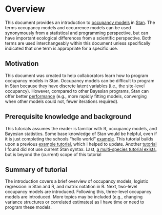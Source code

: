 # Overview

This document provides an introduction to [occupancy models](https://www.nps.gov/olym/learn/nature/upload/OccupancyModelFactSheet.pdf) in [Stan](http://mc-stan.org/).
The terms occupancy models and occurrence models can be used synonymously from a statistical and programming perspective, but can have important ecological differences from a scientific perspective. 
Both terms are used interchangeably within this document unless specifically indicated that one term is appropriate for a specific use.

## Motivation 

This document was created to help collaborators learn how to program occupancy models in Stan. 
Occupancy models can be difficult to program in Stan because they have discrete latent variables (i.e., the site-level occupancy).
However, compared to other Bayesian programs, Stan can offer better [performance](http://andrewgelman.com/wp-content/uploads/2014/06/stan-overview-dauphine-2014.pdf) (e.g., more rapidly fitting models, converging when other models could not, fewer iterations required).

## Prerequisite knowledge and background 

This tutorials assumes the reader is familiar with R, occupancy models, and Bayesian statistics. Some base knowledge of Stan would be helpful, even if it is just completing the schools "hello world" [example](https://github.com/stan-dev/rstan/wiki/RStan-Getting-Started). 
This tutorial builds upon a previous [example tutorial](https://github.com/stan-dev/example-models/blob/master/misc/ecology/occupancy/occupancy.stan), which I helped to update. 
Another [tutorial](https://mbjoseph.github.io/posts/2018-12-27-dynamic-occupancy-models-in-stan/) I found did not use current Stan syntax. 
Last, [a multi-species tutorial exists](http://mc-stan.org/users/documentation/case-studies/dorazio-royle-occupancy.html), but is beyond the (current) scope of this tutorial 


## Summary of tutorial 

The introduction covers a brief overview of occupancy models, logistic regression in Stan and R, and matrix notation in R. 
Next, two-level occupancy models are introduced.
Following this, three-level occupancy models are introduced.
More topics may be included (e.g., changing variance structures or correlated estimates) as I have time or need to program these models.
